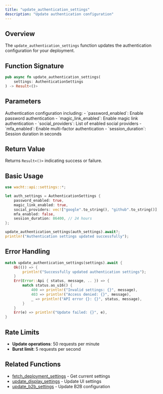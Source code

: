 ```yaml
---
title: "update_authentication_settings"
description: "Update authentication configuration"
---
```


## Overview

The `update_authentication_settings` function updates the authentication configuration for your deployment.

## Function Signature

```rust
pub async fn update_authentication_settings(
    settings: AuthenticationSettings
) -> Result<()>
```

## Parameters

<ParamField path="settings" type="AuthenticationSettings" required>
  Authentication configuration including:
  - `password_enabled`: Enable password authentication
  - `magic_link_enabled`: Enable magic link authentication
  - `social_providers`: List of enabled social providers
  - `mfa_enabled`: Enable multi-factor authentication
  - `session_duration`: Session duration in seconds
</ParamField>

## Return Value

Returns `Result<()>` indicating success or failure.

## Basic Usage

```rust
use wacht::api::settings::*;

let auth_settings = AuthenticationSettings {
    password_enabled: true,
    magic_link_enabled: true,
    social_providers: vec!["google".to_string(), "github".to_string()],
    mfa_enabled: false,
    session_duration: 86400, // 24 hours
};

update_authentication_settings(auth_settings).await?;
println!("Authentication settings updated successfully");
```

## Error Handling

```rust
match update_authentication_settings(settings).await {
    Ok(()) => {
        println!("Successfully updated authentication settings");
    }
    Err(Error::Api { status, message, .. }) => {
        match status.as_u16() {
            400 => println!("Invalid settings: {}", message),
            403 => println!("Access denied: {}", message),
            _ => println!("API error {}: {}", status, message),
        }
    }
    Err(e) => println!("Update failed: {}", e),
}
```

## Rate Limits

- **Update operations**: 50 requests per minute
- **Burst limit**: 5 requests per second

## Related Functions

- [fetch_deployment_settings](fetch-deployment-settings) - Get current settings
- [update_display_settings](update-display-settings) - Update UI settings
- [update_b2b_settings](update-b2b-settings) - Update B2B configuration
